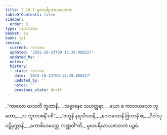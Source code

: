 ```yaml
---
title: 2.10.5 မူလပရိယာယဇာတက
tableOfContents: false
sidebar:
  order: 5
type: tipitaka
basket: su
book: ja1
review:
  current: review
  updated: '2025-10-23T09:13:39.880227'
  updated_by: ''
  notes: ''
  history:
  - state: review
    date: '2025-10-23T09:13:39.880227'
    updated_by: ''
    notes: ''
    previous_state: draft
---
```



<ReviewStatus review={frontmatter.review} showDetails={true} />

<HypothesisAnnotation frontmatter={frontmatter} />

<DynamicBreadcrumb />

<Division number="190" book="ja1" e="ch" v="22" p="68">

<Paragraph number="647" type="verses" book="ja1">
_“ကာလော ဃသတိ ဘူတာနိ,_  
_သဗ္ဗာနေဝ သဟတ္တနာ;_  
_ယော စ ကာလဃသော ဘူတော,_  
_သ ဘူတပစနိံ ပစိ”._  

</Paragraph>

</Division>
<Division number="191" book="ja1" e="ch" v="22" p="68">

<Paragraph number="648" type="verses" book="ja1">
_“ဗဟူနိ နရသီသာနိ,_  
_လောမသာနိ ဗြဟာနိ စ;_  
_ဂီဝါသု ပဋိမုက္ကာနိ,_  
_ကောစိဒေဝေတ္ထ ကဏ္ဏဝါ”တိ._  


</Paragraph>
</Division>

<Paragraph number="649" type="center" book="ja1">
မူလပရိယာယဇာတကံ ပဉ္စမံ.
</Paragraph>